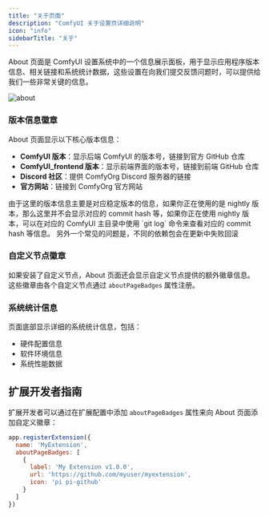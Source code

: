 ```yaml
---
title: "关于页面"
description: "ComfyUI 关于设置页详细说明"
icon: "info"
sidebarTitle: "关于"
---
```


About 页面是 ComfyUI 设置系统中的一个信息展示面板，用于显示应用程序版本信息、相关链接和系统统计数据，这些设置在向我们提交反馈问题时，可以提供给我们一些非常关键的信息。

![about](/images/interface/setting/settings-about.jpg)

### 版本信息徽章

About 页面显示以下核心版本信息：

- **ComfyUI 版本**：显示后端 ComfyUI 的版本号，链接到官方 GitHub 仓库
- **ComfyUI_frontend 版本**：显示前端界面的版本号，链接到前端 GitHub 仓库  
- **Discord 社区**：提供 ComfyOrg Discord 服务器的链接
- **官方网站**：链接到 ComfyOrg 官方网站

<Tip>
 由于这里的版本信息主要是对应稳定版本的信息，如果你正在使用的是 nightly 版本，那么这里并不会显示对应的 commit hash 等，如果你正在使用 nightly 版本，可以在对应的 ComfyUI 主目录中使用 `git log` 命令来查看对应的 commit hash 等信息。
 另外一个常见的问题是，不同的依赖包会在更新中失败回滚
</Tip>

### 自定义节点徽章

如果安装了自定义节点，About 页面还会显示自定义节点提供的额外徽章信息。这些徽章由各个自定义节点通过 `aboutPageBadges` 属性注册。

### 系统统计信息

页面底部显示详细的系统统计信息，包括：
- 硬件配置信息
- 软件环境信息
- 系统性能数据

## 扩展开发者指南

扩展开发者可以通过在扩展配置中添加 `aboutPageBadges` 属性来向 About 页面添加自定义徽章：

```javascript
app.registerExtension({
  name: 'MyExtension',
  aboutPageBadges: [
    {
      label: 'My Extension v1.0.0',
      url: 'https://github.com/myuser/myextension',
      icon: 'pi pi-github'
    }
  ]
})
```
